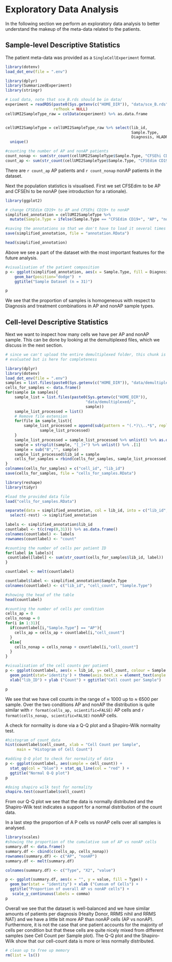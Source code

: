 # Exploratory Data Analysis

In the following section we perform an exploratory data analysis to better
understand the makeup of the meta-data related to the patients.

## Sample-level Descriptive Statistics

The patient meta-data was provided as a `SingleCellExperiment` format.
```r
library(dotenv)
load_dot_env(file = ".env")

library(dplyr)
library(SummarizedExperiment)
library(stringr)

# Load data, note that sce_B.rds should be in data/
experiment = readRDS(paste0(Sys.getenv(c("HOME_DIR")), "data/sce_B.rds"),
                     refhook = NULL)
cellUMI2SampleType_raw = colData(experiment) %>% as.data.frame


cellUMI2SampleType = cellUMI2SampleType_raw %>% select(lib_id,
                                                       Sample.Type,
                                                       Diagnosis, HLADR15) %>%
  unique()

#counting the number of AP and nonAP patients
count_nonap <- sum(str_count(cellUMI2SampleType$Sample.Type, "CFSEhi CD19+"))
count_ap <- sum(str_count(cellUMI2SampleType$Sample.Type, "CFSEdim CD19+"))
```

There are `r count_ap` AP patients and `r count_nonap` nonAP patients
in the dataset.

Next the population statistics is visualised. First we set CFSEdim to
be AP and CFSEhi to be nonAP (see introduction for a rationale).

```r
library(ggplot2)

# change CFSEdim CD19+ to AP and CFSEhi CD19+ to nonAP
simplified_annotation = cellUMI2SampleType %>%
  mutate(Sample.Type = ifelse(Sample.Type == "CFSEdim CD19+", "AP", "nonAP"))

#saving the annotations so that we don't have to load it several times
save(simplified_annotation, file = "annotation.RData")
```

```r
head(simplified_annotation)
```

Above we see a part of the dataset with the most important features for the
future analysis.

```r
#visualisation of the patient composition
p <- ggplot(simplified_annotation, aes(x = Sample.Type, fill = Diagnosis)) +
    geom_bar(position="dodge")  +
    ggtitle("Sample Dataset (n = 31)")

p
```

We see that the proportion of samples is  homogeneous with respect to Diagnosis
and treatment combinations in AP and nonAP sample types.

## Cell-level Descriptive Statistics

Next we want to inspect how many cells we have per AP and nonAP sample. This can
be done by looking at the demultiplexed files, which we discuss in the next section.

```r
# since we can't upload the entire demultiplexed folder, this chunk is not 
# evaluated but is here for completeness

library(dplyr)
library(dotenv)
load_dot_env(file = ".env")
samples = list.files(paste0(Sys.getenv(c("HOME_DIR")), "data/demultiplexed"))
cells_for_samples <- data.frame()
for(sample in samples){
    sample_list = list.files(paste0(Sys.getenv(c("HOME_DIR")),
                                   "data/demultiplexed/",
                                   sample))
    sample_list_processed = list()
    # Remove file extension
    for(file in sample_list){
        sample_list_processed = append(sub(pattern = "(.*)\\..*$", replacement = "\\1", basename(file)),
               sample_list_processed)
    }
    sample_list_processed = sample_list_processed %>% unlist() %>% as.data.frame()
    sample = strsplit(sample, "[_]+") %>% unlist() %>% .[1]
    sample = sub("B","", sample)
    sample_list_processed$lib_id = sample
    cells_for_samples = rbind(cells_for_samples, sample_list_processed)
}
colnames(cells_for_samples) = c("cell_id", "lib_id")
save(cells_for_samples, file = "cells_for_samples.RData")
```


```r
library(reshape)
library(tidyr)

#load the provided data file
load("cells_for_samples.RData")

separate(data = simplified_annotation, col = lib_id, into = c("lib_id", "rest"), extra = "merge") %>%
  select(-rest) -> simplified_annotation

labels <- simplified_annotation$lib_id
countlabel <- t(c(rep(0,31))) %>% as.data.frame()
colnames(countlabel) <- labels
rownames(countlabel) <- "count"

#counting the number of cells per patient ID
for(label in labels){
 countlabel[label] <- sum(str_count(cells_for_samples$lib_id, label))
}

countlabel <- melt(countlabel)

countlabel$label <- simplified_annotation$Sample.Type
colnames(countlabel) <- c("lib_id", "cell_count", "Sample.Type")

#showing the head of the table
head(countlabel)

#counting the number of cells per condition
cells_ap = 0
cells_nonap = 0
for(i in 1:31){
  if(countlabel[i,"Sample.Type"] == "AP"){
    cells_ap = cells_ap + countlabel[i,"cell_count"]
  }
  else{
    cells_nonap = cells_nonap + countlabel[i,"cell_count"]
  }
}

#visualisation of the cell counts per patient
p <- ggplot(countlabel, aes(x = lib_id, y= cell_count, colour = Sample.Type)) +
  geom_point(stat='identity') + theme(axis.text.x = element_text(angle = 90)) +
  xlab("lib_ID") + ylab ("Count") + ggtitle("Cell count per Sample")

p
```

We see that we have cell counts in the range of $\approx$ 1000 up
to $\approx$ 6500 per sample. Over the two conditions AP and nonAP the
distribution is quite similar with `r format(cells_ap, scientific=FALSE)` AP
cells and `r format(cells_nonap, scientific=FALSE)` nonAP cells.

A check for normality is done via a Q-Q plot and a Shapiro-Wilk normality test.
```r
#histogram of count_data
hist(countlabel$cell_count, xlab = "Cell Count per Sample",
     main = "Histogram of Cell Count")

#adding Q-Q plot to check for normality of data
p <- ggplot(countlabel, aes(sample = cell_count)) +
  stat_qq(col = "blue") + stat_qq_line(col = "red" ) +
  ggtitle("Normal Q-Q plot")
p

#doing shapiro wilk test for normality
shapiro.test(countlabel$cell_count)
```

From our Q-Q plot we see that the data is normally distributed and
the Shapiro-Wilk test indicates a support for a 
normal distribution of the count data.

In a last step the proportion of A P cells vs nonAP cells over all samples
is analysed.
```r
library(scales)
#showing the proportion of the cumulative sum of AP vs nonAP cells
summary.df <- data.frame()
summary.df <- cbind(c(cells_ap, cells_nonap))
rownames(summary.df) <- c("AP", "nonAP")
summary.df <- melt(summary.df)

colnames(summary.df) <- c("Type", "X2", "value")

p <- ggplot(summary.df, aes(x = "", y = value, fill = Type)) +
  geom_bar(stat = "identity") + xlab ("Cumsum of Cells") +
  ggtitle("Proportion of overall AP vs nonAP cells") + 
   scale_y_continuous(labels = comma)
p
```

Overall we see that the dataset is well-balanced and we have similar amounts of
patients per diagnosis (Healty Donor, RRMS nihil and RRMS NAT) and we have
a little bit more AP than nonAP cells (AP vs nonAP). Furthermore, it is not the
case that one patient accounts for the majority of cells per condition but that
these cells are quite nicely mixed from different samples (see Cell Count per
Sample plot). The Q-Q plot and the Shapiro-Wilk show that our cell-count data is 
more or less normally distributed.

```r
# clean up to free up memory
rm(list = ls())
```

